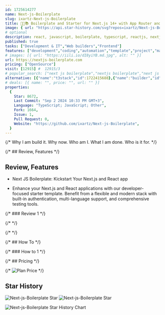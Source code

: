 ```yaml
---
id: 1725614277
name: Next-js-Boilerplate
slug: ixartz-Next-js-Boilerplate
title: 🚀🎉📚 Boilerplate and Starter for Next.js 14+ with App Router and Page Router support, Tailwind CSS 3.4 and TypeScript ⚡️ Made with developer experience first -  Next.js + TypeScript + ESLint + Prettier + Drizzle ORM + Husky + Lint-Staged + Vitest + Testing Library + Playwright + Storybook + Commitlint + VSCode + Netlify + PostCSS + Tailwind CSS ✨
image: { url: "https://api.star-history.com/svg?repos=ixartz/Next-js-Boilerplate" }
# optional
description: react, javascript, boilerplate, typescript, reactjs, nextjs, react-boilerplate, starter-template, starter-kit, jamstack, starter-project, next-theme, js-boilerplate, next-js, tailwindcss, nextjs-template, tailwind-css, netlify-template, nextjs-starter, boilerplate-code,  ,
published: true
tasks: ["Development & IT","Web builders","Frontend"]
features: ["development","coding","automation","template","project","management","collaboration","analytics"]
# images: [{ url: "https://iili.io/dI8yiYB.md.jpg", alt: "" }]
url: https://nextjs-boilerplate.com
pricing: ["OpenSource"]
visit: [12915] #  12915/3
# popular_search: ["next js boilerplate","nextjs boilerplate","next js boilweplate","next js seo boiler plate","nextjs saas boilerplate"]
alternative: [{"name":"t3stack","id":1722415688},{"name":"builder","id":1724415642},{"name":"plasmic","id":1723144865},{"name":"payload","id":1724355129},{"name":"refine","id":1722755306},{"name":"node-red","id":1724324471}]
# deals: [{ name: "", price: "", url: "" }]
properties:
  {
    Star: 8672,
    Last Commit: "Sep 2 2024 10:33 PM GMT+3",
    Language: "TypeScript; JavaScript; Other",
    Fork: 1664,
    Issue: 1,
    Pull Request: 0,
    Website: "https://github.com/ixartz/Next-js-Boilerplate",
  }
---
```


{/* Why I am build it. Why now. Who am I. What I am done. Who is it for. */}

{/* ## Review, Features */}

## Review, Features

- Next JS Boilerplate: Kickstart Your Next.js and React app

- Enhance your Next.js and React applications with our developer-focused starter template. Benefit from a flexible and modern stack with built-in authentication, multi-language support, and comprehensive testing tools.






{/* ### Review 1 */}

{/* <DetailYoutube videoId="" startTime={0} /> */}

{/* <Twitters ids=[] /> */}

{/* ## How To */}

{/* ### How to 1 */}

{/* ## Pricing */}

{/* <Img src="" alt="Plan Price" /> */}

## Star History

![Next-js-Boilerplate Star](https://img.shields.io/github/stars/ixartz/Next-js-Boilerplate?style=flat%22)
![Next-js-Boilerplate Star](https://img.shields.io/github/last-commit/ixartz/Next-js-Boilerplate?style=flat%22)

![Next-js-Boilerplate Star History Chart](https://api.star-history.com/svg?repos=ixartz/Next-js-Boilerplate)
